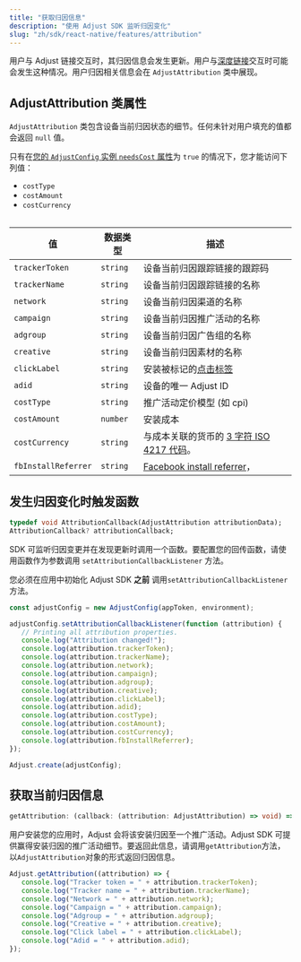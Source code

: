 ```yaml
---
title: "获取归因信息"
description: "使用 Adjust SDK 监听归因变化"
slug: "zh/sdk/react-native/features/attribution"
---
```


用户与 Adjust 链接交互时，其归因信息会发生更新。用户与[深度链接](https://help.adjust.com/zh/article/deep-links)交互时可能会发生这种情况。用户归因相关信息会在 `AdjustAttribution` 类中展现。

## AdjustAttribution 类属性

`AdjustAttribution` 类包含设备当前归因状态的细节。任何未针对用户填充的值都会返回 `null` 值。

<Callout type="note">

只有在[您的 `AdjustConfig` 实例 `needsCost` 属性](/zh/sdk/react-native/configuration#enable-cost-data-sending)为 `true` 的情况下，您才能访问下列值：

-  `costType`
-  `costAmount`
-  `costCurrency`

</Callout> <Table>

| 值                  | 数据类型 | 描述                                                                                          |
| ------------------- | -------- | --------------------------------------------------------------------------------------------- |
| `trackerToken`      | `string` | 设备当前归因跟踪链接的跟踪码                                                                  |
| `trackerName`       | `string` | 设备当前归因跟踪链接的名称                                                                    |
| `network`           | `string` | 设备当前归因渠道的名称                                                                        |
| `campaign`          | `string` | 设备当前归因推广活动的名称                                                                    |
| `adgroup`           | `string` | 设备当前归因广告组的名称                                                                      |
| `creative`          | `string` | 设备当前归因素材的名称                                                                        |
| `clickLabel`        | `string` | 安装被标记的[点击标签](https://help.adjust.com/zh/article/user-rewards)                       |
| `adid`              | `string` | 设备的唯一 Adjust ID                                                                          |
| `costType`          | `string` | 推广活动定价模型 \(如 cpi\)                                                                   |
| `costAmount`        | `number` | 安装成本                                                                                      |
| `costCurrency`      | `string` | 与成本关联的货币的 [3 字符 ISO 4217 代码](https://www.iban.com/currency-codes)。              |
| `fbInstallReferrer` | `string` | [Facebook install referrer](https://developers.facebook.com/docs/app-ads/install-referrer/)， |

</Table>

## 发生归因变化时触发函数

```dart
typedef void AttributionCallback(AdjustAttribution attributionData);
AttributionCallback? attributionCallback;
```

SDK 可监听归因变更并在发现更新时调用一个函数。要配置您的回传函数，请使用函数作为参数调用 `setAttributionCallbackListener` 方法。

<Callout type="important">

您必须在应用中初始化 Adjust SDK **之前** 调用`setAttributionCallbackListener`方法。

</Callout>

```jsx
const adjustConfig = new AdjustConfig(appToken, environment);

adjustConfig.setAttributionCallbackListener(function (attribution) {
   // Printing all attribution properties.
   console.log("Attribution changed!");
   console.log(attribution.trackerToken);
   console.log(attribution.trackerName);
   console.log(attribution.network);
   console.log(attribution.campaign);
   console.log(attribution.adgroup);
   console.log(attribution.creative);
   console.log(attribution.clickLabel);
   console.log(attribution.adid);
   console.log(attribution.costType);
   console.log(attribution.costAmount);
   console.log(attribution.costCurrency);
   console.log(attribution.fbInstallReferrer);
});

Adjust.create(adjustConfig);
```

## 获取当前归因信息

```ts
getAttribution: (callback: (attribution: AdjustAttribution) => void) => void
```

用户安装您的应用时，Adjust 会将该安装归因至一个推广活动。Adjust SDK 可提供赢得安装归因的推广活动细节。要返回此信息，请调用`getAttribution`方法，以`AdjustAttribution`对象的形式返回归因信息。

```jsx
Adjust.getAttribution((attribution) => {
   console.log("Tracker token = " + attribution.trackerToken);
   console.log("Tracker name = " + attribution.trackerName);
   console.log("Network = " + attribution.network);
   console.log("Campaign = " + attribution.campaign);
   console.log("Adgroup = " + attribution.adgroup);
   console.log("Creative = " + attribution.creative);
   console.log("Click label = " + attribution.clickLabel);
   console.log("Adid = " + attribution.adid);
});
```
